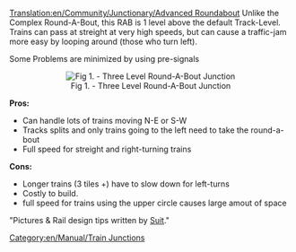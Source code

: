 [[Translation:en/Community/Junctionary/Advanced Roundabout]]
Unlike the Complex Round-A-Bout, this RAB is 1 level above the default Track-Level. Trains can pass at streight at very high speeds, but can cause a traffic-jam more easy by looping around (those who turn left).

Some Problems are minimized by using pre-signals 

<center>[[File:en/Threelevelroundabout.png|center|frame|Fig 1. - Three Level Round-A-Bout Junction]]</center>


'''Pros:'''
*Can handle lots of trains moving N-E or S-W
*Tracks splits and only trains going to the left need to take the round-a-bout
*Full speed for streight and right-turning trains

'''Cons:'''
*Longer trains (3 tiles +) have to slow down for left-turns
*Costly to build.
*full speed for trains using the upper circle causes large amout of space


"Pictures & Rail design tips written by [http://www.rebell.at/ Suit]."

[[Category:en/Manual/Train Junctions]]